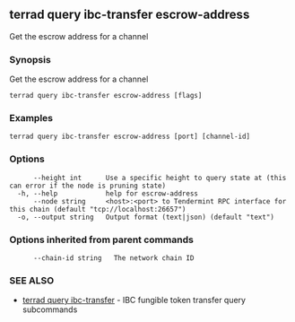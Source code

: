 ## terrad query ibc-transfer escrow-address

Get the escrow address for a channel

### Synopsis

Get the escrow address for a channel

```
terrad query ibc-transfer escrow-address [flags]
```

### Examples

```
terrad query ibc-transfer escrow-address [port] [channel-id]
```

### Options

```
      --height int      Use a specific height to query state at (this can error if the node is pruning state)
  -h, --help            help for escrow-address
      --node string     <host>:<port> to Tendermint RPC interface for this chain (default "tcp://localhost:26657")
  -o, --output string   Output format (text|json) (default "text")
```

### Options inherited from parent commands

```
      --chain-id string   The network chain ID
```

### SEE ALSO

* [terrad query ibc-transfer](terrad_query_ibc-transfer.md)	 - IBC fungible token transfer query subcommands


